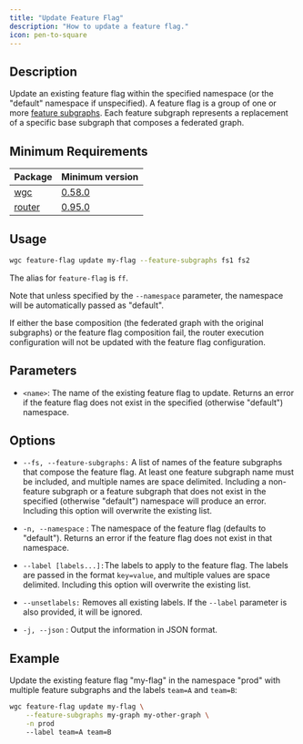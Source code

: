 ```yaml
---
title: "Update Feature Flag"
description: "How to update a feature flag."
icon: pen-to-square
---
```


## Description

Update an existing feature flag within the specified namespace (or the "default" namespace if unspecified). A feature flag is a group of one or more [feature subgraphs](/cli/feature-subgraph). Each feature subgraph represents a replacement of a specific base subgraph that composes a federated graph.

## Minimum Requirements

|Package|Minimum version|
|---|---|
|[wgc](/cli/intro)|[0.58.0](https://github.com/wundergraph/cosmo/compare/wgc@0.57.7...wgc@0.58.0)|
|[router](/router/intro)|[0.95.0](https://github.com/wundergraph/cosmo/releases/tag/router%400.95.0)|

## Usage

```bash
wgc feature-flag update my-flag --feature-subgraphs fs1 fs2
```

The alias for `feature-flag` is `ff`.

Note that unless specified by the `--namespace` parameter, the namespace will be automatically passed as "default".

<Warning>
  If either the base composition (the federated graph with the original subgraphs) or the feature flag composition fail, the router execution configuration will not be updated with the feature flag configuration.
</Warning>

## Parameters

* `<name>`: The name of the existing feature flag to update. Returns an error if the feature flag does not exist in the specified (otherwise "default") namespace.

## Options

* `--fs, --feature-subgraphs:` A list of names of the feature subgraphs that compose the feature flag. At least one feature subgraph name must be included, and multiple names are space delimited. Including a non-feature subgraph or a feature subgraph that does not exist in the specified (otherwise "default") namespace will produce an error. Including this option will overwrite the existing list.

* `-n, --namespace` : The namespace of the feature flag (defaults to "default"). Returns an error if the feature flag does not exist in that namespace.

* `--label [labels...]:`The labels to apply to the feature flag. The labels are passed in the format `key=value`, and multiple values are space delimited. Including this option will overwrite the existing list.

* `--unsetlabels:` Removes all existing labels. If the `--label` parameter is also provided, it will be ignored.

* `-j, --json` : Output the information in JSON format.

## Example

Update the existing feature flag "my-flag" in the namespace "prod" with multiple feature subgraphs and the labels `team=A` and `team=B`:

```bash
wgc feature-flag update my-flag \
    --feature-subgraphs my-graph my-other-graph \
    -n prod
    --label team=A team=B
```

